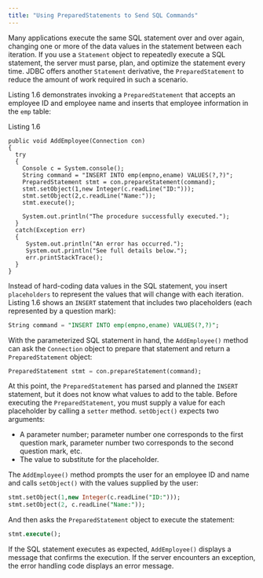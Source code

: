 ```yaml
---
title: "Using PreparedStatements to Send SQL Commands"
---
```


<div id="using_preparedstatements_to_send_sql_commands" class="registered_link"></div>


Many applications execute the same SQL statement over and over again, changing one or more of the data values in the statement between each iteration. If you use a `Statement` object to repeatedly execute a SQL statement, the server must parse, plan, and optimize the statement every time. JDBC offers another `Statement` derivative, the `PreparedStatement` to reduce the amount of work required in such a scenario.

Listing 1.6 demonstrates invoking a `PreparedStatement` that accepts an employee ID and employee name and inserts that employee information in the `emp` table:

Listing 1.6

``` text
public void AddEmployee(Connection con)
{
  try
  {
    Console c = System.console();
    String command = "INSERT INTO emp(empno,ename) VALUES(?,?)";
    PreparedStatement stmt = con.prepareStatement(command);
    stmt.setObject(1,new Integer(c.readLine("ID:")));
    stmt.setObject(2,c.readLine("Name:"));
    stmt.execute();

    System.out.println("The procedure successfully executed.");
  }
  catch(Exception err)
  {
     System.out.println("An error has occurred.");
     System.out.println("See full details below.");
     err.printStackTrace();
  }
}
```

Instead of hard-coding data values in the SQL statement, you insert `placeholders` to represent the values that will change with each iteration. Listing 1.6 shows an `INSERT` statement that includes two placeholders (each represented by a question mark):

``` SQL
String command = "INSERT INTO emp(empno,ename) VALUES(?,?)";
```

With the parameterized SQL statement in hand, the `AddEmployee()` method can ask the `Connection` object to prepare that statement and return a `PreparedStatement` object:

``` SQL
PreparedStatement stmt = con.prepareStatement(command);
```

At this point, the `PreparedStatement` has parsed and planned the `INSERT` statement, but it does not know what values to add to the table. Before executing the `PreparedStatement`, you must supply a value for each placeholder by calling a `setter` method. `setObject()` expects two arguments:

  - A parameter number; parameter number one corresponds to the first question mark, parameter number two corresponds to the second question mark, etc.
  - The value to substitute for the placeholder.

The `AddEmployee()` method prompts the user for an employee ID and name and calls `setObject()` with the values supplied by the user:

``` SQL
stmt.setObject(1,new Integer(c.readLine("ID:")));
stmt.setObject(2, c.readLine("Name:"));
```

And then asks the `PreparedStatement` object to execute the statement:

``` SQL
stmt.execute();
```

If the SQL statement executes as expected, `AddEmployee()` displays a message that confirms the execution. If the server encounters an exception, the error handling code displays an error message.
